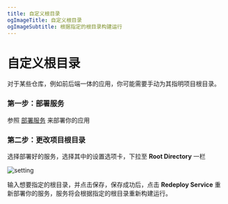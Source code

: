 ```yaml
---
title: 自定义根目录
ogImageTitle: 自定义根目录
ogImageSubtitle: 根据指定的根目录构建运行
---
```


# 自定义根目录

对于某些仓库，例如前后端一体的应用，你可能需要手动为其指明项目根目录。

### 第一步：部署服务

参照 [部署服务](/zh-CN/get-started) 来部署你的应用

### 第二步：更改项目根目录

选择部署好的服务，选择其中的设置选项卡，下拉至 **Root Directory** 一栏

![setting](/deploy/root-directory/setting.png)

输入想要指定的根目录，并点击保存，保存成功后，点击 **Redeploy Service** 重新部署你的服务，服务将会根据指定的根目录重新构建运行。

